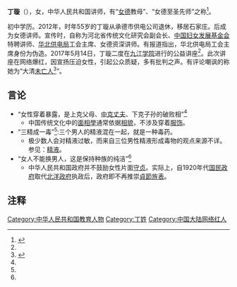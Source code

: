 {{Hatnote|同名人物，参见：[[丁廢帝|丁廢帝]]。}}
'''丁璇'''（{{bd|1957年||}}），女，中华人民共和国讲师，有“[[女德|女德]]教母”、“女德至圣先师”之称<ref name="a1">{{Cite web |url=https://news.qq.com/a/20170630/001664.htm |title=起底女德教母丁璇：只有初中学历 曾因婚事和女儿决裂 |accessdate=2017-11-16 |author= |date=2017-06-30 |work= |publisher=腾讯网，来源：新京报 |language=Zh-hans |archive-date=2017-11-15 |archive-url=https://web.archive.org/web/20171115202837/https://news.qq.com/a/20170630/001664.htm |dead-url=no }}</ref>。

初中学历。2012年，时年55岁的丁璇从承德市供电公司退休，移居石家庄。后成为女德讲师。宣传时，自称为河北省传统文化研究会副会长、[[中国妇女发展基金会|中国妇女发展基金会]]特聘讲师、[[华北供电局|华北供电局]]工会主席、女德资深讲师。有报道指出，华北供电局工会主席身份为伪造。2017年5月14日，丁璇二度在[[九江学院|九江学院]]进行的公益讲座<ref name="a1"/>。此次讲座在网络爆红，因宣扬压迫女性，引起公众质疑，多有批判之声。有评论嘲讽的称她为“大清[[未亡人|未亡人]]<ref>{{Cite web |url=http://news.newseed.cn/p/1333170 |title=女德背后的捞金产业链：一个丁璇倒下了，千千万万个丁璇站起来 |accessdate=2017-11-16 |author=浪潮工作室：杨红 |date=2017-06-06 |work= |publisher=新芽网 |language=Zh-hans |archive-url=https://web.archive.org/web/20171116133021/http://news.newseed.cn/p/1333170 |archive-date=2017-11-16 |dead-url=yes }}</ref>”。

== 言论 ==

*“女性穿着暴露，是上克父母、[[克夫|中克丈夫]]、下克子孙的破败相”<ref name="a1"/>
**中国传统文化中的[[面相學|面相學]]通常依据[[相貌|相貌]]，不涉及穿着[[服饰|服饰]]。
*“三精成一毒”<ref name="a1"/>:三个男人的精液混在一起，就是一种毒药。
**极少数人会对精液过敏，而来自三位男性精液形成毒物的观点来源不详。参见：[[精液|精液]]。
*“女人不能换男人，这是保持种族的纯洁”<ref name="a1"/>
**中华人民共和国政府并不鼓励女性片面[[守貞|守贞]]。实际上，自1920年代[[国民政府|国民政府]]取代[[北洋政府|北洋政府]]执政后，政府即不再推崇[[貞節旌表|貞節旌表]]。

== 注释 ==

{{Reflist|2}}

[[Category:中华人民共和国教育人物|Category:中华人民共和国教育人物]]

[[Category:丁姓|Category:丁姓]]
[[Category:中国大陆网络红人|Category:中国大陆网络红人]]